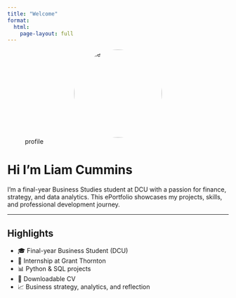 ```yaml
---
title: "Welcome"
format:
  html:
    page-layout: full
---
```

![profile](images/profile.jpeg){width=200px style="display: block; margin: auto; border-radius: 50%;"}

# Hi I'm Liam Cummins

I'm a final-year Business Studies student at DCU with a passion for finance, strategy, and data analytics. This ePortfolio showcases my projects, skills, and professional development journey.

---

##  Highlights

- 🎓 Final-year Business Student (DCU)
- 💼 Internship at Grant Thornton
- 📊 Python & SQL projects
- 📄 Downloadable CV
- 📈 Business strategy, analytics, and reflection


